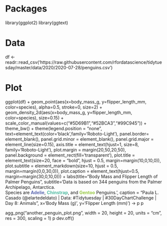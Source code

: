 # Packages
library(ggplot2)
library(ggtext)

# Data
df <- readr::read_csv('https://raw.githubusercontent.com/rfordatascience/tidytuesday/master/data/2020/2020-07-28/penguins.csv')

# Plot
ggplot(df) +
  geom_point(aes(x=body_mass_g, y=flipper_length_mm, color=species), alpha=0.5, stroke=0, size=2) +
  geom_density_2d(aes(x=body_mass_g, y=flipper_length_mm, color=species), size=0.15) +
  scale_color_manual(values=c("#5D69B1","#52BCA3","#99C945")) +
  theme_bw() +
  theme(legend.position = "none",
        text=element_text(color='black',family='Roboto-Light'),
        panel.border= element_blank(),
        panel.grid.minor = element_blank(),
        panel.grid.major = element_line(size=0.15),
        axis.title = element_text(hjust=1, size=8, family='Roboto-Light'),
        plot.margin = margin(20,50,20,50),
        panel.background = element_rect(fill='transparent'),
        plot.title = element_text(size=20, face = "bold", hjust = 0.5, margin=margin(10,0,10,0)),
        plot.subtitle = element_markdown(size=10, hjust = 0.5, margin=margin(0,0,30,0)),
        plot.caption =  element_text(hjust=0.5, margin=margin(30,0,10,0))) +
  labs(title="Body Mass and Flipper Length of Palmer Penguins",
       subtitle='Data is based on 344 penguins from the Palmer Archipelago, Antarctica.<br> Species are <b style="color: #5D69B1;">Adelie</b>, <b style="color: #52BCA3;">Chinstrap</b>, and <b style="color: #99C945;">Gentoo</b> Penguins.',
       caption = "Paula L. Casado (@elartedeldato) | Data: #Tidytuesday | #30DayChartChallenge | Day 8: Animals", x='Body Mass (g)', y='Flipper Length (mm)') -> p
p

agg_png("another_penguin_plot.png", width = 20, 
                    height = 20, 
                    units = "cm", 
                    res = 300, 
                    scaling = 1)
p
dev.off()

